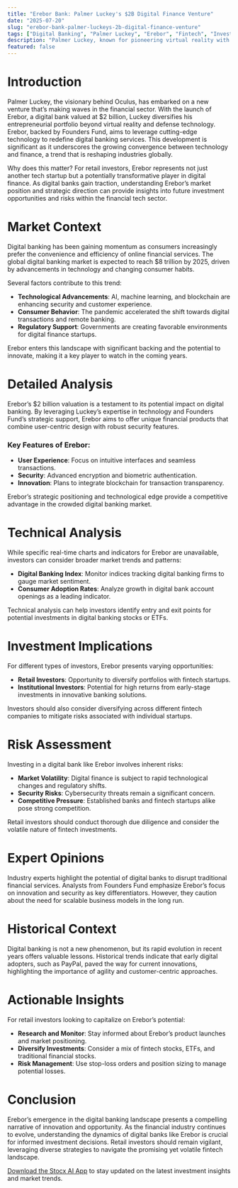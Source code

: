 ```yaml
---
title: "Erebor Bank: Palmer Luckey's $2B Digital Finance Venture"
date: "2025-07-20"
slug: "erebor-bank-palmer-luckeys-2b-digital-finance-venture"
tags: ["Digital Banking", "Palmer Luckey", "Erebor", "Fintech", "Investment Opportunities", "Market Trends", "Retail Investors"]
description: "Palmer Luckey, known for pioneering virtual reality with Oculus, is now venturing into digital finance with Erebor, a digital bank with a remarkable $2 billion valuation. Backed by Founders Fund, Erebor seeks to revolutionize the digital banking landscape by merging innovative technology with financial services. This bold move signifies a dynamic shift from Luckey’s previous ventures in VR and defense technology, highlighting the expanding role of tech entrepreneurs in the financial sector. For retail investors, Erebor presents a unique opportunity to engage with a forward-thinking digital banking platform. As the digital bank sector continues to grow, understanding Erebor's position within this market is crucial. Investors need to consider the broader implications of digital finance trends, assess potential risks, and explore diversified investment strategies to capitalize on this evolving industry."
featured: false
---
```


# Introduction
Palmer Luckey, the visionary behind Oculus, has embarked on a new venture that’s making waves in the financial sector. With the launch of Erebor, a digital bank valued at $2 billion, Luckey diversifies his entrepreneurial portfolio beyond virtual reality and defense technology. Erebor, backed by Founders Fund, aims to leverage cutting-edge technology to redefine digital banking services. This development is significant as it underscores the growing convergence between technology and finance, a trend that is reshaping industries globally.

Why does this matter? For retail investors, Erebor represents not just another tech startup but a potentially transformative player in digital finance. As digital banks gain traction, understanding Erebor’s market position and strategic direction can provide insights into future investment opportunities and risks within the financial tech sector.

# Market Context
Digital banking has been gaining momentum as consumers increasingly prefer the convenience and efficiency of online financial services. The global digital banking market is expected to reach $8 trillion by 2025, driven by advancements in technology and changing consumer habits.

Several factors contribute to this trend:
- **Technological Advancements**: AI, machine learning, and blockchain are enhancing security and customer experience.
- **Consumer Behavior**: The pandemic accelerated the shift towards digital transactions and remote banking.
- **Regulatory Support**: Governments are creating favorable environments for digital finance startups.

Erebor enters this landscape with significant backing and the potential to innovate, making it a key player to watch in the coming years.

# Detailed Analysis
Erebor’s $2 billion valuation is a testament to its potential impact on digital banking. By leveraging Luckey’s expertise in technology and Founders Fund’s strategic support, Erebor aims to offer unique financial products that combine user-centric design with robust security features.

### Key Features of Erebor:
- **User Experience**: Focus on intuitive interfaces and seamless transactions.
- **Security**: Advanced encryption and biometric authentication.
- **Innovation**: Plans to integrate blockchain for transaction transparency.

Erebor’s strategic positioning and technological edge provide a competitive advantage in the crowded digital banking market.

# Technical Analysis
While specific real-time charts and indicators for Erebor are unavailable, investors can consider broader market trends and patterns:
- **Digital Banking Index**: Monitor indices tracking digital banking firms to gauge market sentiment.
- **Consumer Adoption Rates**: Analyze growth in digital bank account openings as a leading indicator.

Technical analysis can help investors identify entry and exit points for potential investments in digital banking stocks or ETFs.

# Investment Implications
For different types of investors, Erebor presents varying opportunities:
- **Retail Investors**: Opportunity to diversify portfolios with fintech startups.
- **Institutional Investors**: Potential for high returns from early-stage investments in innovative banking solutions.

Investors should also consider diversifying across different fintech companies to mitigate risks associated with individual startups.

# Risk Assessment
Investing in a digital bank like Erebor involves inherent risks:
- **Market Volatility**: Digital finance is subject to rapid technological changes and regulatory shifts.
- **Security Risks**: Cybersecurity threats remain a significant concern.
- **Competitive Pressure**: Established banks and fintech startups alike pose strong competition.

Retail investors should conduct thorough due diligence and consider the volatile nature of fintech investments.

# Expert Opinions
Industry experts highlight the potential of digital banks to disrupt traditional financial services. Analysts from Founders Fund emphasize Erebor’s focus on innovation and security as key differentiators. However, they caution about the need for scalable business models in the long run.

# Historical Context
Digital banking is not a new phenomenon, but its rapid evolution in recent years offers valuable lessons. Historical trends indicate that early digital adopters, such as PayPal, paved the way for current innovations, highlighting the importance of agility and customer-centric approaches.

# Actionable Insights
For retail investors looking to capitalize on Erebor’s potential:
- **Research and Monitor**: Stay informed about Erebor’s product launches and market positioning.
- **Diversify Investments**: Consider a mix of fintech stocks, ETFs, and traditional financial stocks.
- **Risk Management**: Use stop-loss orders and position sizing to manage potential losses.

# Conclusion
Erebor’s emergence in the digital banking landscape presents a compelling narrative of innovation and opportunity. As the financial industry continues to evolve, understanding the dynamics of digital banks like Erebor is crucial for informed investment decisions. Retail investors should remain vigilant, leveraging diverse strategies to navigate the promising yet volatile fintech landscape.

[Download the Stocx AI App](https://stocx.co) to stay updated on the latest investment insights and market trends.